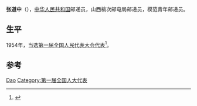 {{Otheruses|other=名为张道中的其他人物|張正鵠}}

'''张道中'''（{{bd|？||？}}），[[中华人民共和国|中华人民共和国]]邮递员，山西榆次邮电局邮递员，模范青年邮递员。

== 生平 ==
1954年，当选[[第一届全国人民代表大会代表名单|第一届全国人民代表大会代表]]<ref>{{cite book|author=全国人民代表大会常务委员会办公厅|title=中华人民共和国第一届全国人民代表大会代表名单|year=1955年|publisher=全国人民代表大会常务委员会办公厅|url=http://book.ucdrs.superlib.net/views/specific/2929/bookDetail.jsp?dxNumber=000005772167&d=546843D0AE2464CD1C95896344A85614&fenlei=04070402|access-date=2015-01-25|archive-date=2019-01-24|archive-url=https://web.archive.org/web/20190124105450/http://book.ucdrs.superlib.net/views/specific/2929/bookDetail.jsp?dxNumber=000005772167&d=546843D0AE2464CD1C95896344A85614&fenlei=04070402|dead-url=no}}</ref>。

== 参考 ==
{{reflist}}

{{Authority control}}
{{DEFAULTSORT:Zhang张}}
[[Category:张姓|Dao]]
[[Category:第一届全国人大代表|Category:第一届全国人大代表]]


{{中国政治人物小作品}}